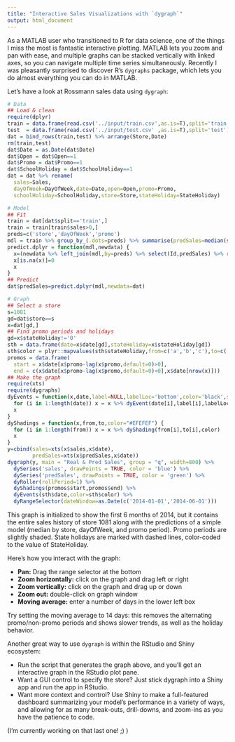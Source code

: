 ```yaml
---
title: "Interactive Sales Visualizations with `dygraph`"
output: html_document
---
```


As a MATLAB user who transitioned to R for data science, one of the things I miss the most is fantastic interactive plotting. MATLAB lets you zoom and pan with ease, and multiple graphs can be stacked vertically with linked axes, so you can navigate multiple time series simultaneously. Recently I was pleasantly surprised to discover R's `dygraphs` package, which lets you do almost everything you can do in MATLAB. 

Let's have a look at Rossmann sales data using `dygraph`:

```r
# Data
## Load & clean
require(dplyr)
train = data.frame(read.csv('../input/train.csv',as.is=T),split='train')
test  = data.frame(read.csv('../input/test.csv' ,as.is=T),split='test')
dat = bind_rows(train,test) %>% arrange(Store,Date)
rm(train,test)
dat$Date = as.Date(dat$Date)
dat$Open = dat$Open==1
dat$Promo = dat$Promo==1
dat$SchoolHoliday = dat$SchoolHoliday==1
dat = dat %>% rename(
  sales=Sales,
  dayOfWeek=DayOfWeek,date=Date,open=Open,promo=Promo,
  schoolHoliday=SchoolHoliday,store=Store,stateHoliday=StateHoliday)

# Model
## Fit
train = dat[dat$split=='train',]
train = train[train$sales>0,]
preds=c('store','dayOfWeek','promo')
mdl = train %>% group_by_(.dots=preds) %>% summarise(predSales=median(sales)) %>% ungroup()
predict.dplyr = function(mdl,newdata) {
  x=(newdata %>% left_join(mdl,by=preds) %>% select(Id,predSales) %>% rename(sales=predSales))$sales
  x[is.na(x)]=0
  x
}
## Predict
dat$predSales=predict.dplyr(mdl,newdata=dat) 

# Graph
## Select a store 
s=1081
gd=dat$store==s 
x=dat[gd,]
## Find promo periods and holidays
gd=x$stateHoliday!='0'
sth = data.frame(date=x$date[gd],stateHoliday=x$stateHoliday[gd])
sth$color = plyr::mapvalues(sth$stateHoliday,from=c('a','b','c'),to=c('black','blue','red'))
promos = data.frame(
  start = x$date[x$promo-lag(x$promo,default=0)>0], 
  end = c(x$date[x$promo-lag(x$promo,default=0)<0],x$date[nrow(x)]))
## Make the graph
require(xts)
require(dygraphs)
dyEvents = function(x,date,label=NULL,labelLoc='bottom',color='black',strokePattern='dashed') {
  for (i in 1:length(date)) x = x %>% dyEvent(date[i],label[i],labelLoc,color[i],strokePattern)
  x
}
dyShadings = function(x,from,to,color="#EFEFEF") {
  for (i in 1:length(from)) x = x %>% dyShading(from[i],to[i],color)
  x
}
y=cbind(sales=xts(x$sales,x$date),
        predSales=xts(x$predSales,x$date))
dygraph(y, main = "Real & Pred Sales", group = "q", width=800) %>% 
  dySeries('sales', drawPoints = TRUE, color = 'blue') %>%
  dySeries('predSales', drawPoints = TRUE, color = 'green') %>%
  dyRoller(rollPeriod=1) %>%
  dyShadings(promos$start,promos$end) %>%
  dyEvents(sth$date,color=sth$color) %>% 
  dyRangeSelector(dateWindow=as.Date(c('2014-01-01','2014-06-01')))
```

This graph is initialized to show the first 6 months of 2014, but it contains the entire sales history of store 1081 along with the predictions of a simple model (median by store, dayOfWeek, and promo period). Promo periods are slightly shaded. State holidays are marked with dashed lines, color-coded to the value of StateHoliday. 

Here's how you interact with the graph:

* **Pan:** Drag the range selector at the bottom
* **Zoom horizontally:** click on the graph and drag left or right
* **Zoom vertically:** click on the graph and drag up or down
* **Zoom out:** double-click on graph window
* **Moving average:** enter a number of days in the lower left box

Try setting the moving average to 14 days: this removes the alternating promo/non-promo periods and shows slower trends, as well as the holiday behavior. 

Another great way to use `dygraph` is within the RStudio and Shiny ecosystem:

* Run the script that generates the graph above, and you'll get an interactive graph in the RStudio plot pane. 
* Want a GUI control to specify the store? Just stick dygraph into a Shiny app and run the app in RStudio. 
* Want more context and control? Use Shiny to make a full-featured dashboard summarizing your model's performance in a variety of ways, and allowing for as many break-outs, drill-downs, and zoom-ins as you have the patience to code.

(I'm currently working on that last one! ;) )
